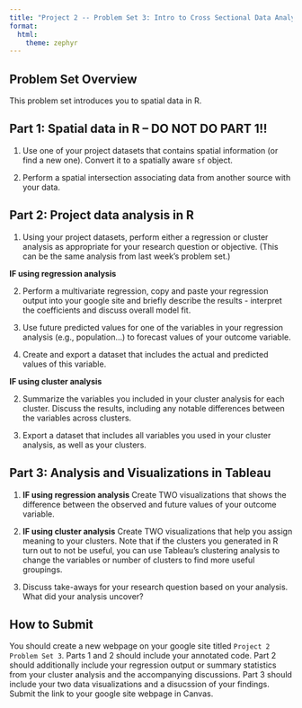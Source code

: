 ```yaml
---
title: "Project 2 -- Problem Set 3: Intro to Cross Sectional Data Analysis"
format: 
  html:
    theme: zephyr
---
```

## Problem Set Overview

This problem set introduces you to spatial data in R.

## Part 1: Spatial data in R -- DO NOT DO PART 1!!

1. Use one of your project datasets that contains spatial information (or find a new one). Convert it to a spatially aware `sf` object.

2. Perform a spatial intersection associating data from another source with your data. 

## Part 2: Project data analysis in R

1. Using your project datasets, perform either a regression or cluster analysis as appropriate for your research question or objective. (This can be the same analysis from last week's problem set.)

**IF using regression analysis** 

2. Perform a multivariate regression, copy and paste your regression output into your google site and briefly describe the results - interpret the coefficients and discuss overall model fit.
   
3. Use future predicted values for one of the variables in your regression analysis (e.g., population...) to forecast values of your outcome variable. 
  
4. Create and export a dataset that includes the actual and predicted values of this variable.

**IF using cluster analysis** 

2. Summarize the variables you included in your cluster analysis for each cluster. Discuss the results, including any notable differences between the variables across clusters. 

3. Export a dataset that includes all variables you used in your cluster analysis, as well as your clusters.

## Part 3: Analysis and Visualizations in Tableau

1. **IF using regression analysis** Create TWO visualizations that shows the difference between the observed and future values of your outcome variable. 

1. **IF using cluster analysis** Create TWO visualizations that help you assign meaning to your clusters. Note that if the clusters you generated in R turn out to not be useful, you can use Tableau's clustering analysis to change the variables or number of clusters to find more useful groupings. 

2. Discuss take-aways for your research question based on your analysis. What did your analysis uncover?

## How to Submit

You should create a new webpage on your google site titled `Project 2 Problem Set 3`. Parts 1 and 2 should include your annotated code. Part 2 should additionally include your regression output or summary statistics from your cluster analysis and the accompanying discussions. Part 3 should include your two data visualizations and a disucssion of your findings. Submit the link to your google site webpage in Canvas. 